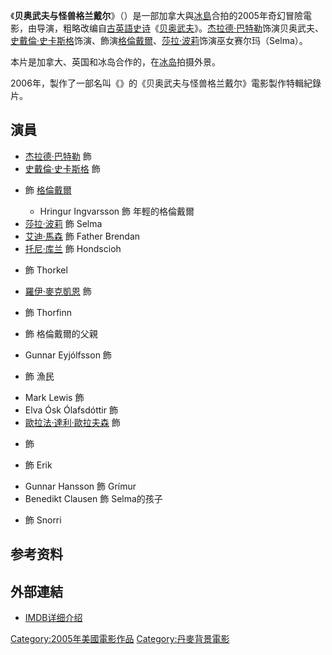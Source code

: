 {{noteTA
|T=zh-tw:貝武夫：勇士傳奇;zh-cn:贝奥武夫与怪兽格兰戴尔
|G1=Show
|1=zh-tw:貝武夫：勇士傳奇;zh-cn:贝奥武夫与怪兽格兰戴尔
|2=zh-hans:克里斯托弗;zh-hk:基斯杜化;zh-tw:克里斯多福;
|3=zh-hans:诺兰;zh-hk:路蘭;zh-tw:諾蘭;
|4=zh-hk:謝拉·畢拿;zh-tw:傑瑞德·巴特勒;zh-cn:杰拉德·巴特勒;
}}
{{Infobox Film
| name = 贝奥武夫与怪兽格兰戴尔
| original_name = ''Beowulf & Grendel''
| image = Beowulf and grendel.jpg
| caption = 
| director = {{link-en|史都拉·根勤森|Sturla Gunnarsson}}
| producer = {{link-en|邁克爾·利昂內羅·考恩|Michael Lionello Cowan|邁克爾·考恩}}<br/>史都拉·根勤森<br/>Eric Jordan<br/>Anna María Karlsdóttir<br/>Jason Piette<br/>Paul Stephens
| writer = Andrew Rai Berzins
| starring = [[杰拉德·巴特勒|杰拉德·巴特勒]]<br/>[[史戴倫·史卡斯格|史戴倫·史卡斯格]]<br/>{{link-en|伊格瓦·艾格特·西格羅森|Ingvar Eggert Sigurðsson}}<br/>[[莎拉·波莉|莎拉·波莉]]<br/>[[艾迪·馬森|艾迪·馬森]]<br/>[[托尼·库兰|托尼·库兰]]<br/>{{link-en|羅南·維博特|Ronan Vibert}}<br/>[[羅伊·麥克凱恩|羅伊·麥克凱恩]]<br/>{{link-en|馬丁·迪蘭尼|Martin Delaney (actor)}}
| music = {{link-en|Hilmar Örn Hilmarsson|Hilmar Örn Hilmarsson}}
| cinematography = {{link-en|揚·凱瑟|Jan Kiesser}}
| editing = {{link-en|傑夫·華倫|Jeff Warren}}
| production_company = 
| distributor = {{link-en|Truly Indie|Truly Indie}}
| released = {{Film date|2005|09|14|多倫多國際電影節|2006|03|10|加拿大|df=y}}
| runtime = 102分鐘
| country = 加拿大<br/>冰島<br/>英国
| language = [[英語|英語]]
| budget = 
| gross  = 
| tw_name        = 貝武夫：勇士傳奇
| hk_name        = -
| cn_name        = 贝奥武夫与怪兽格兰戴尔
}}
《'''贝奥武夫与怪兽格兰戴尔'''》（{{lang-en|'''''Beowulf & Grendel'''''}}）是一部加拿大與[[冰島電影|冰島]]合拍的2005年奇幻冒險電影，由{{link-en|史都拉·根勤森|Sturla Gunnarsson}}导演，粗略改编自[[古英語|古英語]][[史诗|史诗]]《[[贝奥武夫|贝奥武夫]]》。[[杰拉德·巴特勒|杰拉德·巴特勒]]饰演贝奥武夫、[[史戴倫·史卡斯格|史戴倫·史卡斯格]]饰演{{link-en|赫羅斯加|Hrothgar}}、{{link-en|伊格瓦·艾格特·西格羅森|Ingvar Eggert Sigurðsson}}飾演[[格倫戴爾|格倫戴爾]]、[[莎拉·波莉|莎拉·波莉]]饰演巫女赛尔玛（Selma）。

本片是加拿大、英国和冰岛合作的，在[[冰岛|冰岛]]拍摄外景。

2006年，製作了一部名叫《{{link-en|Wrath of Gods|Wrath of Gods}}》的《贝奥武夫与怪兽格兰戴尔》電影製作特輯紀錄片。

== 演員 ==
* [[杰拉德·巴特勒|杰拉德·巴特勒]] 飾 {{link-en|貝奧武夫 (英雄)|Beowulf (hero)|貝奧武夫}}
* [[史戴倫·史卡斯格|史戴倫·史卡斯格]] 飾 {{link-en|赫羅斯加|Hrothgar}}
* {{link-en|伊格瓦·艾格特·西格羅森|Ingvar Eggert Sigurðsson}} 飾 [[格倫戴爾|格倫戴爾]]
** Hringur Ingvarsson 飾 年輕的格倫戴爾
* [[莎拉·波莉|莎拉·波莉]] 飾 Selma
* [[艾迪·馬森|艾迪·馬森]] 飾 Father Brendan
* [[托尼·库兰|托尼·库兰]] 飾 Hondscioh
* {{link-en|羅南·維博特|Ronan Vibert}} 飾 Thorkel
* [[羅伊·麥克凱恩|羅伊·麥克凱恩]] 飾 {{link-en|Breca the Bronding|Breca the Bronding|Breca}}
* {{link-en|馬丁·迪蘭尼|Martin Delaney (actor)}} 飾 Thorfinn
* {{link-en|史賓塞·威爾汀|Spencer Wilding}} 飾 格倫戴爾的父親
* Gunnar Eyjólfsson 飾 {{link-en|Æschere|Æschere}}
* {{link-en|菲力普·惠特克|Philip Whitchurch}} 飾 漁民
* Mark Lewis 飾 {{link-en|Hygelac|Hygelac}}
* Elva Ósk Ólafsdóttir 飾 {{link-en|格倫戴爾的母親|Grendel's mother|Sea Hag}}
* [[歐拉法·達利·歐拉夫森|歐拉法·達利·歐拉夫森]] 飾 {{link-en|Unferð|Unferð|Unferth}}
* {{link-en|史坦寧·歐琳娜|Steinunn Ólína Þorsteinsdóttir}} 飾 {{link-en|Wealhþeow|Wealhþeow}}
* {{link-en|吉斯利·厄恩·加達松|Gísli Örn Garðarsson}} 飾 Erik
* Gunnar Hansson 飾 Grímur
* Benedikt Clausen 飾 Selma的孩子
* {{link-en|Steindór Andersen|Steindór Andersen}} 飾 Snorri

== 参考资料 ==
{{Reflist}}

== 外部連結 ==
* [http://www.imdb.com/title/tt0402057/ IMDB详细介绍]{{Wayback|url=http://www.imdb.com/title/tt0402057/ |date=20081206013524 }}

{{DEFAULTSORT:Beowulf & Grendel}}
[[Category:2005年美國電影作品|Category:2005年美國電影作品]]
[[Category:丹麥背景電影|Category:丹麥背景電影]]